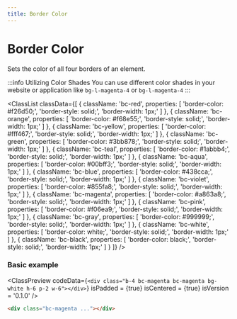 ```yaml
---
title: Border Color
---
```



# Border Color

Sets the color of all four borders of an element.

:::info Utilizing Color Shades
You can use different color shades in your website or application like `bg-l-magenta-4` or `bg-l-magenta-4`
:::

<ClassList
  classData={[
    {
      className: 'bc-red',
      properties: [
        'border-color: #f26d50;',
        'border-style: solid;',
        'border-width: 1px;'
      ]
    },
    {
      className: 'bc-orange',
      properties: [
        'border-color: #f68e55;',
        'border-style: solid;',
        'border-width: 1px;'
      ]
    },
    {
      className: 'bc-yellow',
      properties: [
        'border-color: #fff467;',
        'border-style: solid;',
        'border-width: 1px;'
      ]
    },
    {
      className: 'bc-green',
      properties: [
        'border-color: #3bb878;',
        'border-style: solid;',
        'border-width: 1px;'
      ]
    },
    {
      className: 'bc-teal',
      properties: [
        'border-color: #1abbb4;',
        'border-style: solid;',
        'border-width: 1px;'
      ]
    },
    {
      className: 'bc-aqua',
      properties: [
        'border-color: #00bff3;',
        'border-style: solid;',
        'border-width: 1px;'
      ]
    },
    {
      className: 'bc-blue',
      properties: [
        'border-color: #438cca;',
        'border-style: solid;',
        'border-width: 1px;'
      ]
    },
    {
      className: 'bc-violet',
      properties: [
        'border-color: #855fa8;',
        'border-style: solid;',
        'border-width: 1px;'
      ]
    },
    {
      className: 'bc-magenta',
      properties: [
        'border-color: #a863a8;',
        'border-style: solid;',
        'border-width: 1px;'
      ]
    },
    {
      className: 'bc-pink',
      properties: [
        'border-color: #f06ea9;',
        'border-style: solid;',
        'border-width: 1px;'
      ]
    },
    {
      className: 'bc-gray',
      properties: [
        'border-color: #999999;',
        'border-style: solid;',
        'border-width: 1px;'
      ]
    },
    {
      className: 'bc-white',
      properties: [
        'border-color: white;',
        'border-style: solid;',
        'border-width: 1px;'
      ]
    },
    {
      className: 'bc-black',
      properties: [
        'border-color: black;',
        'border-style: solid;',
        'border-width: 1px;'
      ]
    }
  ]}
/>

### Basic example

<ClassPreview
  codeData={`
    <div class="b-4 bc-magenta bc-magenta bg-white h-6 p-2 w-6"></div>
  `}
  isPadded = {true}
  isCentered = {true}
  isVersion = '0.1.0'
/>

```html
<div class="bc-magenta ..."></div>
```